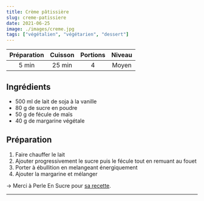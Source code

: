 ```yaml
---
title: Crème pâtissière
slug: creme-patissiere
date: 2021-06-25
image: ./images/creme.jpg
tags: ["végétalien", "végétarien", "dessert"]
---
```


| Préparation | Cuisson | Portions | Niveau |
| :-: | :-: | :-: | :-: |
| 5 min | 25 min | 4 | Moyen |

## Ingrédients
- <ListItem>500 ml de lait de soja à la vanille</ListItem>
- <ListItem>80 g de sucre en poudre</ListItem>
- <ListItem>50 g de fécule de maïs</ListItem>
- <ListItem>40 g de margarine végétale</ListItem>

## Préparation

1. Faire chauffer le lait
2. Ajouter progressivement le sucre puis le fécule tout en remuant au fouet
3. Porter à ébullition en melangeant énergiquement
4. Ajouter la margarine et mélanger

&rightarrow; Merci à Perle En Sucre pour [sa recette](https://perleensucre.com/creme-patissiere-sans-oeufs-sans-lait-vegan/).

---
